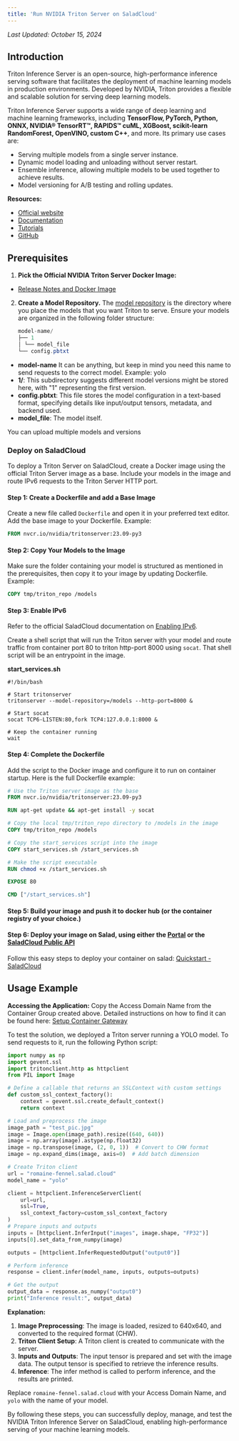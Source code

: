 ```yaml
---
title: 'Run NVIDIA Triton Server on SaladCloud'
---
```


_Last Updated: October 15, 2024_

## Introduction

Triton Inference Server is an open-source, high-performance inference serving software that facilitates the deployment
of machine learning models in production environments. Developed by NVIDIA, Triton provides a flexible and scalable
solution for serving deep learning models.

Triton Inference Server supports a wide range of deep learning and machine learning frameworks, including **TensorFlow,
PyTorch, Python, ONNX, NVIDIA® TensorRT™, RAPIDS™ cuML, XGBoost, scikit-learn RandomForest, OpenVINO, custom C++**,
and more. Its primary use cases are:

- Serving multiple models from a single server instance.
- Dynamic model loading and unloading without server restart.
- Ensemble inference, allowing multiple models to be used together to achieve results.
- Model versioning for A/B testing and rolling updates.

**Resources:**

- [Official website](https://developer.nvidia.com/triton-inference-server)
- [Documentation](https://docs.nvidia.com/deeplearning/triton-inference-server/)
- [Tutorials](https://www.youtube.com/watch?v=NQDtfSi5QF4)
- [GitHub](https://github.com/triton-inference-server/server)

## Prerequisites

1. **Pick the Official NVIDIA Triton Server Docker Image:**

- [Release Notes and Docker Image](https://docs.nvidia.com/deeplearning/triton-inference-server/release-notes/rel-23-09.html)

2. **Create a Model Repository.** The
   [model repository](https://docs.nvidia.com/deeplearning/triton-inference-server/user-guide/docs/user_guide/model_repository.html)
   is the directory where you place the models that you want Triton to serve. Ensure your models are organized in the
   following folder structure:
   ```java
   model-name/
   ├── 1
   │ └── model_file
   └── config.pbtxt
   ```

- **model-name** It can be anything, but keep in mind you need this name to send requests to the correct model. Example:
  yolo
- **1/**: This subdirectory suggests different model versions might be stored here, with "1" representing the first
  version.
- **config.pbtxt**: This file stores the model configuration in a text-based format, specifying details like
  input/output tensors, metadata, and backend used.
- **model_file**: The model itself.

You can upload multiple models and versions

### Deploy on SaladCloud

To deploy a Triton Server on SaladCloud, create a Docker image using the official Triton Server image as a base. Include
your models in the image and route IPv6 requests to the Triton Server HTTP port.

#### Step 1: Create a Dockerfile and add a Base Image

Create a new file called `Dockerfile` and open it in your preferred text editor. Add the base image to your Dockerfile.
Example:

```dockerfile
FROM nvcr.io/nvidia/tritonserver:23.09-py3
```

#### Step 2: Copy Your Models to the Image

Make sure the folder containing your model is structured as mentioned in the prerequisites, then copy it to your image
by updating Dockerfile. Example:

```dockerfile
COPY tmp/triton_repo /models
```

#### Step 3: Enable IPv6

Refer to the official SaladCloud documentation on [Enabling IPv6](/container-engine/how-to-guides/gateway/enabling-ipv6).

Create a shell script that will run the Triton server with your model and route traffic from container port 80 to triton
http-port 8000 using `socat`. That shell script will be an entrypoint in the image.

**start_services.sh**

```shell
#!/bin/bash

# Start tritonserver
tritonserver --model-repository=/models --http-port=8000 &

# Start socat
socat TCP6-LISTEN:80,fork TCP4:127.0.0.1:8000 &

# Keep the container running
wait
```

#### Step 4: Complete the Dockerfile

Add the script to the Docker image and configure it to run on container startup. Here is the full Dockerfile example:

```dockerfile
# Use the Triton server image as the base
FROM nvcr.io/nvidia/tritonserver:23.09-py3

RUN apt-get update && apt-get install -y socat

# Copy the local tmp/triton_repo directory to /models in the image
COPY tmp/triton_repo /models

# Copy the start_services script into the image
COPY start_services.sh /start_services.sh

# Make the script executable
RUN chmod +x /start_services.sh

EXPOSE 80

CMD ["/start_services.sh"]
```

#### Step 5: Build your image and push it to docker hub (or the container registry of your choice.)

#### Step 6: Deploy your image on Salad, using either the [Portal](https://portal.salad.com) or the [SaladCloud Public API](/reference/saladcloud-api/container-groups/create-container-group)

Follow this easy steps to deploy your container on salad:
[Quickstart - SaladCloud](/container-engine/tutorials/quickstart)

## Usage Example

**Accessing the Application:** Copy the Access Domain Name from the Container Group created above. Detailed instructions
on how to find it can be found here:
[Setup Container Gateway](https://cloud-support.salad.com/article/421-setup-container-gateway#:~:text=Enable%20the%20Container%20Gateway%20%28Load%20Balancer%29%20on%20the,Domain%20Name%20is%20located%20in%20the%20Container%20Group.)

To test the solution, we deployed a Triton server running a YOLO model. To send requests to it, run the following Python
script:

```python
import numpy as np
import gevent.ssl
import tritonclient.http as httpclient
from PIL import Image

# Define a callable that returns an SSLContext with custom settings
def custom_ssl_context_factory():
    context = gevent.ssl.create_default_context()
    return context

# Load and preprocess the image
image_path = "test_pic.jpg"
image = Image.open(image_path).resize((640, 640))
image = np.array(image).astype(np.float32)
image = np.transpose(image, (2, 0, 1))  # Convert to CHW format
image = np.expand_dims(image, axis=0)  # Add batch dimension

# Create Triton client
url = "romaine-fennel.salad.cloud"
model_name = "yolo"

client = httpclient.InferenceServerClient(
    url=url,
    ssl=True,
    ssl_context_factory=custom_ssl_context_factory
)
# Prepare inputs and outputs
inputs = [httpclient.InferInput("images", image.shape, "FP32")]
inputs[0].set_data_from_numpy(image)

outputs = [httpclient.InferRequestedOutput("output0")]

# Perform inference
response = client.infer(model_name, inputs, outputs=outputs)

# Get the output
output_data = response.as_numpy("output0")
print("Inference result:", output_data)
```

**Explanation:**

1. **Image Preprocessing**: The image is loaded, resized to 640x640, and converted to the required format (CHW).
2. **Triton Client Setup**: A Triton client is created to communicate with the server.
3. **Inputs and Outputs**: The input tensor is prepared and set with the image data. The output tensor is specified to
   retrieve the inference results.
4. **Inference**: The infer method is called to perform inference, and the results are printed.

Replace `romaine-fennel.salad.cloud` with your Access Domain Name, and `yolo` with the name of your model.

By following these steps, you can successfully deploy, manage, and test the NVIDIA Triton Inference Server on
SaladCloud, enabling high-performance serving of your machine learning models.
